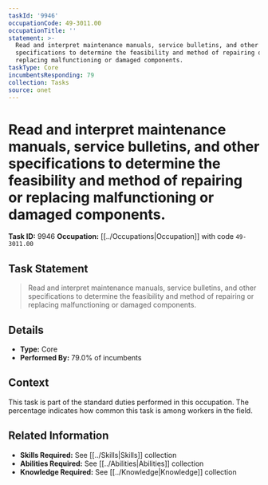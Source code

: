 ```yaml
---
taskId: '9946'
occupationCode: 49-3011.00
occupationTitle: ''
statement: >-
  Read and interpret maintenance manuals, service bulletins, and other
  specifications to determine the feasibility and method of repairing or
  replacing malfunctioning or damaged components.
taskType: Core
incumbentsResponding: 79
collection: Tasks
source: onet
---
```

# Read and interpret maintenance manuals, service bulletins, and other specifications to determine the feasibility and method of repairing or replacing malfunctioning or damaged components.

**Task ID:** 9946
**Occupation:** [[../Occupations|Occupation]] with code `49-3011.00`

## Task Statement

> Read and interpret maintenance manuals, service bulletins, and other specifications to determine the feasibility and method of repairing or replacing malfunctioning or damaged components.

## Details

- **Type:** Core
- **Performed By:** 79.0% of incumbents

## Context

This task is part of the standard duties performed in this occupation. The percentage indicates how common this task is among workers in the field.

## Related Information

- **Skills Required:** See [[../Skills|Skills]] collection
- **Abilities Required:** See [[../Abilities|Abilities]] collection
- **Knowledge Required:** See [[../Knowledge|Knowledge]] collection
